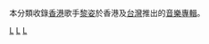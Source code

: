 本分類收錄[[香港|香港]]歌手[[黎姿|黎姿]]於香港及[[台灣|台灣]]推出的[[音樂專輯|音樂專輯]]。

[[Category:香港流行音乐专辑|L]]
[[Category:台灣流行音樂專輯|L]]
[[Category:各演出者音樂專輯|L]]